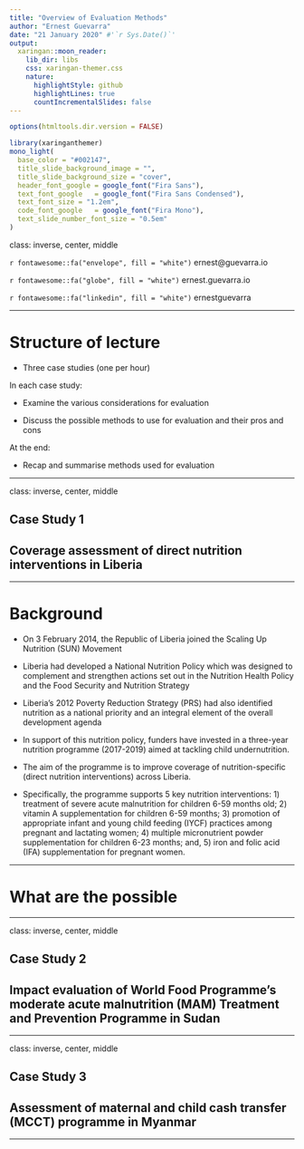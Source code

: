 ```yaml
---
title: "Overview of Evaluation Methods"
author: "Ernest Guevarra"
date: "21 January 2020" #'`r Sys.Date()`'
output:
  xaringan::moon_reader:
    lib_dir: libs
    css: xaringan-themer.css
    nature:
      highlightStyle: github
      highlightLines: true
      countIncrementalSlides: false
---
```


```r
options(htmltools.dir.version = FALSE)
```

```r
library(xaringanthemer)
mono_light(
  base_color = "#002147",
  title_slide_background_image = "",
  title_slide_background_size = "cover",
  header_font_google = google_font("Fira Sans"),
  text_font_google   = google_font("Fira Sans Condensed"),
  text_font_size = "1.2em",
  code_font_google   = google_font("Fira Mono"),
  text_slide_number_font_size = "0.5em"
)
```

class: inverse, center, middle

`r fontawesome::fa("envelope", fill = "white")` ernest@guevarra.io

`r fontawesome::fa("globe", fill = "white")` ernest.guevarra.io

`r fontawesome::fa("linkedin", fill = "white")` ernestguevarra

---

# Structure of lecture

* Three case studies (one per hour)

In each case study:

* Examine the various considerations for evaluation

* Discuss the possible methods to use for evaluation and their pros and cons

At the end:

* Recap and summarise methods used for evaluation

---

class: inverse, center, middle

## Case Study 1

## Coverage assessment of direct nutrition interventions in Liberia

---

# Background

* On 3 February 2014, the Republic of Liberia joined the Scaling Up Nutrition (SUN) Movement

* Liberia had developed a National Nutrition Policy which was designed to complement and strengthen actions set out in the Nutrition Health Policy and the Food Security and Nutrition Strategy

* Liberia's 2012 Poverty Reduction Strategy (PRS) had also identified nutrition as a national priority and an integral element of the overall development agenda

* In support of this nutrition policy, funders have invested in a three-year nutrition programme (2017-2019) aimed at tackling child undernutrition.

* The aim of the programme is to improve coverage of nutrition-specific (direct nutrition interventions) across Liberia.

* Specifically, the programme supports 5 key nutrition interventions: 1) treatment of severe acute malnutrition for children 6-59 months old; 2) vitamin A supplementation for children 6-59 months; 3) promotion of appropriate infant and young child feeding (IYCF) practices among pregnant and lactating women; 4) multiple micronutrient powder supplementation for children 6-23 months; and, 5) iron and folic acid (IFA) supplementation for pregnant women.

---

# What are the possible 

---

class: inverse, center, middle

## Case Study 2

## Impact evaluation of World Food Programme's moderate acute malnutrition (MAM) Treatment and Prevention Programme in Sudan

---

class: inverse, center, middle

## Case Study 3

## Assessment of maternal and child cash transfer (MCCT) programme in Myanmar

---